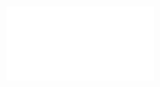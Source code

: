 <jmol>
  <jmolApplet>
    <uploadedFileContents>[[Image:Alig_1boo_1xva.pdb]]</uploadedFileContents>
  </jmolApplet>
</jmol>
